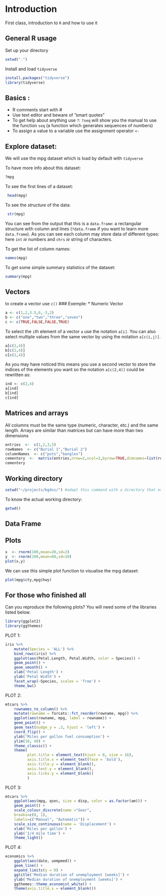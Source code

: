 # Introduction{#intro}
First class, introduction to `R` and how to use it

## General R usage

Set up your directory

```r
setwd(".")
```


Install and load `tidyverse`

```r
install.packages("tidyverse")
library(tidyverse)
```
## Basics :

* R comments start with #
* Use text editor and beware of ”smart quotes”
* To get help about anything use `?`: `?seq` will show you the manual to  use the function `seq` (a function which generates sequences of numbers)
* To assign a value to a variable use the assignment operator `<-`

## Explore dataset:

We will use the mpg dataset which is load by default with `tidyverse`

To have more info about this dataset:
```r
?mpg 
```
To see the first lines of a dataset:
```r
 head(mpg) 
```

To see the _structure_ of the data:
```r
 str(mpg)
```
You can see from the output that this is a `data.frame`:  a rectangular structure with column and lines (`?data.frame` if you want to learn more `data.frame`). As you can see each column may store data of different types: here `int` _ie_ numbers and `chrs` _ie_ string of characters.


To get the list of column names:
```r
names(mpg)
```

To get some simple summary statistics of the dataset:

```r
summary(mpg)
```


## Vectors

to create a vector use `c()`
### Exemple:
* Numeric Vector
```r
a <- c(1,2,3.5,6,-3,2)
b <- c("one","two","three","seven")
c <- c(TRUE,FALSE,FALSE,TRUE)
```


To select the `i`th element of a vector `a` use the notation `a[i]`. You can also select multiple values from the same vector by using the notation `a[c(i,j)]`.

```r
a[c(2,4)]
b[c(2,4)]
c[c(2,4)]
```

As you may have noticed this means you use a second vector to store the indices of the elements you want so the notation  `a[c(2,4)]` could be rewritten as:

```r
ind <- c(2,4)
a[ind]
b[ind]
c[ind]
```


## Matrices and arrays
All columns must be the same type (numeric, character, etc.) and the same
length. Arrays are similar than matrices but can have more than two dimensions
```r
entries  <-  c(1,2,3,5)
rowNames  <- c("Burial 1","Burial 2")
columnNames  <- c("pots","bangles")
cementery  <-  matrix(entries,nrow=2,ncol=2,byrow=TRUE,dimnames=list(rowNames,columnNames))
cementery
```

## Working directory

```r
setwd("~/projects/bg4ss/") #adapt this command with a directory that exists in your computer 
```

To know the actual working directory:

```r
getwd()
```

## Data Frame

## Plots

```r
x  <- rnorm(100,mean=20,sd=2)
y  <- rnorm(100,mean=60,sd=10)
plot(x,y)
```
We can use this simple plot function to visualise the mpg dataset:

```r
plot(mpg$cty,mpg$hwy)
```

## For those who finished all
Can you reproduce the following plots?
You will need some of the libraries listed below.

```r
library(ggplot2)
library(ggthemes)
```


PLOT 1:

```r
iris %>%
    mutate(Species = 'ALL') %>%
    bind_rows(iris) %>%
    ggplot(aes(Petal.Length, Petal.Width, color = Species)) +
    geom_point() +
    geom_smooth() +
    xlab('Petal Length') +
    ylab('Petal Width') +
    facet_wrap(~Species, scales = 'free') +
    theme_bw()
```

PLOT 2:

```r
mtcars %>%
    rownames_to_column() %>%
    mutate(rowname = forcats::fct_reorder(rowname, mpg)) %>%
    ggplot(aes(rowname, mpg, label = rowname)) +
    geom_point() +
    geom_text(nudge_y = .3, hjust = 'left') +
    coord_flip() +
    ylab('Miles per gallon fuel consumption') +
    ylim(10, 40) +
    theme_classic() +
    theme(
          plot.title = element_text(hjust = 0, size = 16),
          axis.title.x = element_text(face = 'bold'),
          axis.title.y = element_blank(),
          axis.text.y = element_blank(),
          axis.ticks.y = element_blank()
          )
```

PLOT 3:

```r
mtcars %>%
    ggplot(aes(mpg, qsec, size = disp, color = as.factor(am))) +
    geom_point() +
    scale_colour_discrete(name ="Gear",
    breaks=c(0, 1),
    labels=c("Manual", "Automatic")) +
    scale_size_continuous(name = 'Displacement') +
    xlab('Miles per gallon') +
    ylab('1/4 mile time') +
    theme_light()
```

PLOT 4:

```r
economics %>%
    ggplot(aes(date, uempmed)) +
    geom_line() +
    expand_limits(y = 0) +
    ggtitle('Median duration of unemployment [weeks]') +
    ylab('Median duration of unemployment [weeks]') +
    ggthemes::theme_economist_white() +
    theme(axis.title.x = element_blank())
```


 

